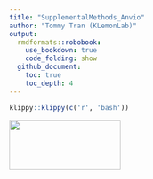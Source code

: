 ```yaml
---
title: "SupplementalMethods_Anvio"
author: "Tommy Tran (KLemonLab)"
output:
  rmdformats::robobook:
    use_bookdown: true
    code_folding: show
  github_document:
    toc: true
    toc_depth: 4
---
```


```r
klippy::klippy(c('r', 'bash'))
```




<img src="images/Department-of-Molecular-Virology-&amp;-Microbiologyy-Horz-GRAY.png" align="left" width="200" height="90"/>






































